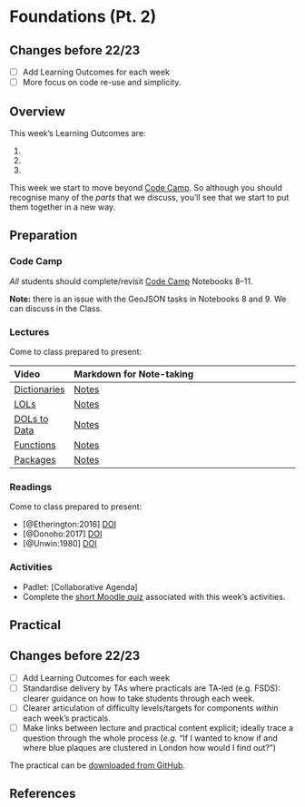 # Foundations (Pt. 2)

:::{.callout-warning}
## Changes before 22/23

- [ ] Add Learning Outcomes for each week
- [ ] More focus on code re-use and simplicity.
:::

## Overview

::: {.callout-important}
This week's Learning Outcomes are:

1. 
2. 
3. 
::: 

This week we start to move beyond [Code Camp](https://kingsgeocomputation.org/teaching/code-camp/code-camp-python/). So although you should recognise many of the _parts_ that we discuss,  you'll see that we start to put them together in a new way.

## Preparation

### Code Camp

*All* students should complete/revisit [Code Camp](https://mybinder.org/v2/gh/kingsgeocomp/code-camp-env/notebook-v1.0?urlpath=git-pull%3Frepo%3Dhttps%253A%252F%252Fgithub.com%252Fkingsgeocomp%252Fcode-camp%26urlpath%3Dtree%252Fcode-camp%252F%26branch%3Dmaster) Notebooks 8–11.

**Note:** there is an issue with the GeoJSON tasks in Notebooks 8 and 9. We can discuss in the Class.

### Lectures

Come to class prepared to present:

| Video | Markdown for Note-taking |
| :---- | :----------------------- |
| [Dictionaries](https://web.microsoftstream.com/video/041f9734-9368-429c-8f91-2208f9c2ba07) | [Notes](../lectures/3.1-Dictionaries.qmd) |
| [LOLs](https://web.microsoftstream.com/video/129b862b-cb1b-41ab-a6ad-d526eff3fd20) |[Notes](../lectures/3.2-LOLs.qmd) |
| [DOLs to Data](https://web.microsoftstream.com/video/28266460-26b2-4455-ab42-1456f483a412) | [Notes](../lectures/3.3-DOLs_to_Data.qmd) |
| [Functions](https://web.microsoftstream.com/video/3bd3fe3a-5dea-4ac8-a3e2-49ab50b862aa) | [Notes](../lectures/3.4-Functions.qmd) |
| [Packages](https://web.microsoftstream.com/video/0ef82489-8c35-4532-a459-596d8e8f9633) | [Notes](../lectures/3.5-Packages.qmd) |

### Readings

Come to class prepared to present:

- [@Etherington:2016] [DOI](https://doi.org/10.1080/03098265.2015.1086981)
- [@Donoho:2017] [DOI](https://doi.org/10.1080/10618600.2017.1384734)
- [@Unwin:1980] [DOI](https://doi.org/10.1080/03098268008708772)

### Activities

- Padlet: [Collaborative Agenda]
- Complete the [short Moodle quiz](https://moodle.ucl.ac.uk/mod/quiz/view.php?id=24300940) associated with this week's activities.

## Practical

:::{.callout-warning}
## Changes before 22/23
- [ ] Add Learning Outcomes for each week
- [ ] Standardise delivery by TAs where practicals are TA-led (e.g. FSDS): clearer guidance on how to take students through each week.
- [ ] Clearer articulation of difficulty levels/targets for components *within* each week’s practicals.
- [ ] Make links between lecture and practical content explicit; ideally trace a question through the whole process (*e.g.* “If I wanted to know if and where blue plaques are clustered in London how would I find out?”)
:::

The practical can be [downloaded from GitHub](https://github.com/jreades/fsds/raw/master/practicals/Practical-03-Foundations_2.ipynb).

## References
